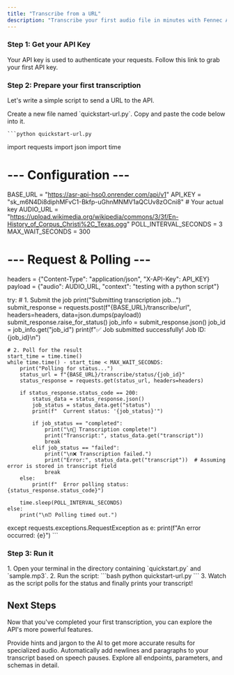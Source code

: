 ```yaml
---
title: "Transcribe from a URL"
description: "Transcribe your first audio file in minutes with Fennec API."
---
```


### Step 1: Get your API Key

Your API key is used to authenticate your requests. Follow this link to grab your first API key.

### Step 2: Prepare your first transcription

Let's write a simple script to send a URL to the API.

<AccordionGroup>

  <Accordion icon="language" title="2. Create the Python script">
    Create a new file named `quickstart-url.py`. Copy and paste the code below into it.

    ```python quickstart-url.py
import requests
import json
import time

# --- Configuration ---
BASE_URL = "https://asr-api-hso0.onrender.com/api/v1"
API_KEY = "sk_m6N4Di8diphMFvC1-Bkfp-uGhnMNMV1aQCUv8zOCni8"  # Your actual key
AUDIO_URL = "https://upload.wikimedia.org/wikipedia/commons/3/3f/En-History_of_Corpus_Christi%2C_Texas.ogg"
POLL_INTERVAL_SECONDS = 3
MAX_WAIT_SECONDS = 300

# --- Request & Polling ---
headers = {"Content-Type": "application/json", "X-API-Key": API_KEY}
payload = {"audio": AUDIO_URL, "context": "testing with a python script"}

try:
    # 1. Submit the job
    print("Submitting transcription job...")
    submit_response = requests.post(f"{BASE_URL}/transcribe/url", headers=headers, data=json.dumps(payload))
    submit_response.raise_for_status()
    job_info = submit_response.json()
    job_id = job_info.get("job_id")
    print(f"✅ Job submitted successfully! Job ID: {job_id}\n")

    # 2. Poll for the result
    start_time = time.time()
    while time.time() - start_time < MAX_WAIT_SECONDS:
        print("Polling for status...")
        status_url = f"{BASE_URL}/transcribe/status/{job_id}"
        status_response = requests.get(status_url, headers=headers)

        if status_response.status_code == 200:
            status_data = status_response.json()
            job_status = status_data.get("status")
            print(f"  Current status: '{job_status}'")

            if job_status == "completed":
                print("\n🎉 Transcription complete!")
                print("Transcript:", status_data.get("transcript"))
                break
            elif job_status == "failed":
                print("\n❌ Transcription failed.")
                print("Error:", status_data.get("transcript"))  # Assuming error is stored in transcript field
                break
        else:
            print(f"  Error polling status: {status_response.status_code}")

        time.sleep(POLL_INTERVAL_SECONDS)
    else:
        print("\n⏰ Polling timed out.")

except requests.exceptions.RequestException as e:
    print(f"An error occurred: {e}")
    ```
  </Accordion>
</AccordionGroup>

### Step 3: Run it

<Accordion icon="rocket" title="Run the script">
  1.  Open your terminal in the directory containing `quickstart.py` and `sample.mp3`.
  2.  Run the script:
        ```bash
        python quickstart-url.py
        ```
  3.  Watch as the script polls for the status and finally prints your transcript!

</Accordion>

## Next Steps

Now that you've completed your first transcription, you can explore the API's more powerful features.

<CardGroup cols={2}>

<Card title="Improve Accuracy with Context" icon="brain-circuit" href="/essentials/contextual-correction">
  Provide hints and jargon to the AI to get more accurate results for specialized audio.
</Card>

<Card title="Automatic Formatting" icon="align-left" href="/essentials/formatting">
  Automatically add newlines and paragraphs to your transcript based on speech pauses.
</Card>

<Card title="Full API Reference" icon="code" href="/api-reference/create-transcription-job">
  Explore all endpoints, parameters, and schemas in detail.
</Card>

</CardGroup>
